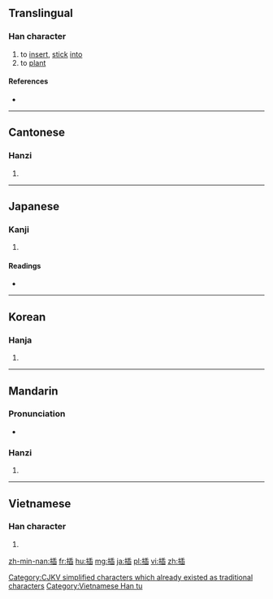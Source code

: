 {{xsee|[[挿]]|[[扱]]''' (different character in Japan)''' }}

==Translingual==
{{ja-forms|[[挿]]|插|插}}
===Han character===
{{Han char|rn=64|rad=手|as=09|sn=12|four=5207<sub>7</sub>|canj=手竹十X (QHJX)|ids=⿰[[扌]][[臿]]}}

# to [[insert]], [[stick]] [[into]]
# to [[plant]]

====References====
* {{Han ref|kx=0441.240|dkj=12346|dj=0792.190|hdz=31918.050|uh=63D2|ud=25554|bh=B4A1|bd=46241}}

----

==Cantonese==

===Hanzi===
{{yue-hanzi|jyut=[[caap3]]|y=chaap3}}

# {{defn|lang=yue|sort=手09}}

----

==Japanese==

===Kanji===
{{ja-kanji|grade=|rs=手09}}

# {{defn|lang=ja|sort=手09}}

====Readings====
* {{ja-readings|goon=[[しょう]]|kanon=[[そう]] (sō)|kun=[[さす]] (sasu), [[にない]] (ninai), [[とる]] (toru)}}

----

==Korean==

===Hanja===
{{ko-hanja|hangeul=[[삽]]|eumhun=|rv=sap|mr=sap|y=sap}}

# {{defn|lang=ko|sort=手09}}

[[Category:CJKV simplified characters which already existed as traditional characters]]

----

==Mandarin==

===Pronunciation===
* {{audio|Zh-cha.ogg|Audio|lang=cmn}}

===Hanzi===
{{cmn-hanzi|pin=[[chā]] ([[cha1]])|wg=ch'a<sup>1</sup>}}

# {{defn|lang=cmn|sort=手09}}

----

==Vietnamese==

===Han character===
{{vi-readings|rs=手09| hanviet = [[chắp]], [[khắp]], [[sắp]], [[tháp]], [[xấp]], [[xếp]], [[sáp]], [[thạo]], [[tráp]], [[xép]], [[xẹp]]}}

# {{defn|lang=vi|sort=手09}}

[[Category:Vietnamese Han tu]]

[[zh-min-nan:插]]
[[fr:插]]
[[hu:插]]
[[mg:插]]
[[ja:插]]
[[pl:插]]
[[vi:插]]
[[zh:插]]